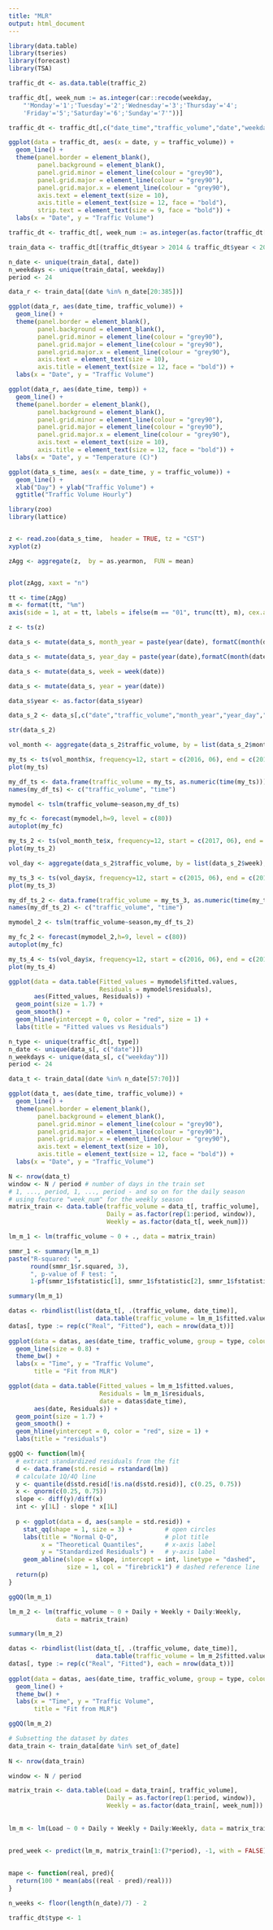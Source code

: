 ```yaml
---
title: "MLR"
output: html_document
---
```


```r
library(data.table)
library(tseries)
library(forecast)
library(TSA)
```

```r
traffic_dt <- as.data.table(traffic_2)

traffic_dt[, week_num := as.integer(car::recode(weekday,
    "'Monday'='1';'Tuesday'='2';'Wednesday'='3';'Thursday'='4';
    'Friday'='5';'Saturday'='6';'Sunday'='7'"))]

traffic_dt <- traffic_dt[,c("date_time","traffic_volume","date","weekday","year","temp")]
```

```r
ggplot(data = traffic_dt, aes(x = date, y = traffic_volume)) +
  geom_line() + 
  theme(panel.border = element_blank(),
        panel.background = element_blank(),
        panel.grid.minor = element_line(colour = "grey90"),
        panel.grid.major = element_line(colour = "grey90"),
        panel.grid.major.x = element_line(colour = "grey90"),
        axis.text = element_text(size = 10),
        axis.title = element_text(size = 12, face = "bold"),
        strip.text = element_text(size = 9, face = "bold")) +
  labs(x = "Date", y = "Traffic Volume")
```
```r
traffic_dt <- traffic_dt[, week_num := as.integer(as.factor(traffic_dt[, weekday]))]
```

```r
train_data <- traffic_dt[(traffic_dt$year > 2014 & traffic_dt$year < 2018)]

n_date <- unique(train_data[, date])
n_weekdays <- unique(train_data[, weekday])
period <- 24

data_r <- train_data[(date %in% n_date[20:385])]
```

```r
ggplot(data_r, aes(date_time, traffic_volume)) +
  geom_line() +
  theme(panel.border = element_blank(),
        panel.background = element_blank(),
        panel.grid.minor = element_line(colour = "grey90"),
        panel.grid.major = element_line(colour = "grey90"),
        panel.grid.major.x = element_line(colour = "grey90"),
        axis.text = element_text(size = 10),
        axis.title = element_text(size = 12, face = "bold")) +
  labs(x = "Date", y = "Traffic Volume")
```

```r
ggplot(data_r, aes(date_time, temp)) +
  geom_line() +
  theme(panel.border = element_blank(),
        panel.background = element_blank(),
        panel.grid.minor = element_line(colour = "grey90"),
        panel.grid.major = element_line(colour = "grey90"),
        panel.grid.major.x = element_line(colour = "grey90"),
        axis.text = element_text(size = 10),
        axis.title = element_text(size = 12, face = "bold")) +
  labs(x = "Date", y = "Temperature (C)")
```



```r
ggplot(data_s_time, aes(x = date_time, y = traffic_volume)) +
  geom_line() +
  xlab("Day") + ylab("Traffic Volume") +
  ggtitle("Traffic Volume Hourly")
```

```r
library(zoo)
library(lattice)


z <- read.zoo(data_s_time,  header = TRUE, tz = "CST")
xyplot(z)

zAgg <- aggregate(z,  by = as.yearmon,  FUN = mean)


plot(zAgg, xaxt = "n")

tt <- time(zAgg)
m <- format(tt, "%m")
axis(side = 1, at = tt, labels = ifelse(m == "01", trunc(tt), m), cex.axis = .7)
```

```r
z <- ts(z)
```

```r
data_s <- mutate(data_s, month_year = paste(year(date), formatC(month(date), width = 2, flag = "0")))

data_s <- mutate(data_s, year_day = paste(year(date),formatC(month(date), width = 2, flag = "0"), formatC(day(date),width = 2, flag = "0")))

data_s <- mutate(data_s, week = week(date))

data_s <- mutate(data_s, year = year(date))

data_s$year <- as.factor(data_s$year)

data_s_2 <- data_s[,c("date","traffic_volume","month_year","year_day","week","year")]

str(data_s_2)
```
```r
vol_month <- aggregate(data_s_2$traffic_volume, by = list(data_s_2$month_year), FUN = function(x) mean(x, na.rm=T))

my_ts <- ts(vol_month$x, frequency=12, start = c(2016, 06), end = c(2017, 06))
plot(my_ts)
```
```r
my_df_ts <- data.frame(traffic_volume = my_ts, as.numeric(time(my_ts)))
names(my_df_ts) <- c("traffic_volume", "time")

mymodel <- tslm(traffic_volume~season,my_df_ts)

my_fc <- forecast(mymodel,h=9, level = c(80))
autoplot(my_fc)

my_ts_2 <- ts(vol_month_te$x, frequency=12, start = c(2017, 06), end = c(2018, 03))
plot(my_ts_2)
```

```r
vol_day <- aggregate(data_s_2$traffic_volume, by = list(data_s_2$week), FUN = function(x) mean(x, na.rm=T))

my_ts_3 <- ts(vol_day$x, frequency=12, start = c(2015, 06), end = c(2017, 06))
plot(my_ts_3)

my_df_ts_2 <- data.frame(traffic_volume = my_ts_3, as.numeric(time(my_ts_3)))
names(my_df_ts_2) <- c("traffic_volume", "time")

mymodel_2 <- tslm(traffic_volume~season,my_df_ts_2)

my_fc_2 <- forecast(mymodel_2,h=9, level = c(80))
autoplot(my_fc)

my_ts_4 <- ts(vol_day$x, frequency=12, start = c(2016, 06), end = c(2018, 03))
plot(my_ts_4)
```

```r
ggplot(data = data.table(Fitted_values = mymodel$fitted.values,
                         Residuals = mymodel$residuals),
       aes(Fitted_values, Residuals)) +
  geom_point(size = 1.7) +
  geom_smooth() +
  geom_hline(yintercept = 0, color = "red", size = 1) +
  labs(title = "Fitted values vs Residuals")
```
```r
n_type <- unique(traffic_dt[, type])
n_date <- unique(data_s[, c("date")])
n_weekdays <- unique(data_s[, c("weekday")])
period <- 24
```

```r
data_t <- train_data[(date %in% n_date[57:70])]

ggplot(data_t, aes(date_time, traffic_volume)) +
  geom_line() +
  theme(panel.border = element_blank(),
        panel.background = element_blank(),
        panel.grid.minor = element_line(colour = "grey90"),
        panel.grid.major = element_line(colour = "grey90"),
        panel.grid.major.x = element_line(colour = "grey90"),
        axis.text = element_text(size = 10),
        axis.title = element_text(size = 12, face = "bold")) +
  labs(x = "Date", y = "Traffic_Volume")
```

```r
N <- nrow(data_t)
window <- N / period # number of days in the train set
# 1, ..., period, 1, ..., period - and so on for the daily season 
# using feature "week_num" for the weekly season
matrix_train <- data.table(traffic_volume = data_t[, traffic_volume],
                           Daily = as.factor(rep(1:period, window)),
                           Weekly = as.factor(data_t[, week_num]))
```
```r
lm_m_1 <- lm(traffic_volume ~ 0 + ., data = matrix_train)

smmr_1 <- summary(lm_m_1)
paste("R-squared: ",
      round(smmr_1$r.squared, 3),
      ", p-value of F test: ",
      1-pf(smmr_1$fstatistic[1], smmr_1$fstatistic[2], smmr_1$fstatistic[3]))

summary(lm_m_1)
```
```r
datas <- rbindlist(list(data_t[, .(traffic_volume, date_time)],
                        data.table(traffic_volume = lm_m_1$fitted.values, data_time = data_t[, date_time])))
datas[, type := rep(c("Real", "Fitted"), each = nrow(data_t))]
 
ggplot(data = datas, aes(date_time, traffic_volume, group = type, colour = type)) +
  geom_line(size = 0.8) +
  theme_bw() +
  labs(x = "Time", y = "Traffic Volume",
       title = "Fit from MLR")
```
```r
ggplot(data = data.table(Fitted_values = lm_m_1$fitted.values,
                         Residuals = lm_m_1$residuals,
                         date = datas$date_time),
       aes(date, Residuals)) +
  geom_point(size = 1.7) +
  geom_smooth() +
  geom_hline(yintercept = 0, color = "red", size = 1) +
  labs(title = "residuals")
```
```r
ggQQ <- function(lm){
  # extract standardized residuals from the fit
  d <- data.frame(std.resid = rstandard(lm))
  # calculate 1Q/4Q line
  y <- quantile(d$std.resid[!is.na(d$std.resid)], c(0.25, 0.75))
  x <- qnorm(c(0.25, 0.75))
  slope <- diff(y)/diff(x)
  int <- y[1L] - slope * x[1L]
  
  p <- ggplot(data = d, aes(sample = std.resid)) +
    stat_qq(shape = 1, size = 3) +         # open circles
    labs(title = "Normal Q-Q",             # plot title
         x = "Theoretical Quantiles",      # x-axis label
         y = "Standardized Residuals") +   # y-axis label
    geom_abline(slope = slope, intercept = int, linetype = "dashed",
                size = 1, col = "firebrick1") # dashed reference line
  return(p)
}
```

```r
ggQQ(lm_m_1)
```
```r
lm_m_2 <- lm(traffic_volume ~ 0 + Daily + Weekly + Daily:Weekly,
             data = matrix_train)

summary(lm_m_2)
```

```r
datas <- rbindlist(list(data_t[, .(traffic_volume, date_time)],
                        data.table(traffic_volume = lm_m_2$fitted.values, data_time = data_t[, date_time])))
datas[, type := rep(c("Real", "Fitted"), each = nrow(data_t))]
 
ggplot(data = datas, aes(date_time, traffic_volume, group = type, colour = type)) +
  geom_line() +
  theme_bw() +
  labs(x = "Time", y = "Traffic Volume",
       title = "Fit from MLR")
```

```r
ggQQ(lm_m_2)
```
```r

# Subsetting the dataset by dates
data_train <- train_data[date %in% set_of_date]
  
N <- nrow(data_train)

window <- N / period 

matrix_train <- data.table(Load = data_train[, traffic_volume],
                           Daily = as.factor(rep(1:period, window)),
                           Weekly = as.factor(data_train[, week_num]))
  
  
lm_m <- lm(Load ~ 0 + Daily + Weekly + Daily:Weekly, data = matrix_train)
  
 
pred_week <- predict(lm_m, matrix_train[1:(7*period), -1, with = FALSE])
  

```

```r
mape <- function(real, pred){
  return(100 * mean(abs((real - pred)/real)))
}

n_weeks <- floor(length(n_date)/7) - 2

traffic_dt$type <- 1
```

```r

 

```
